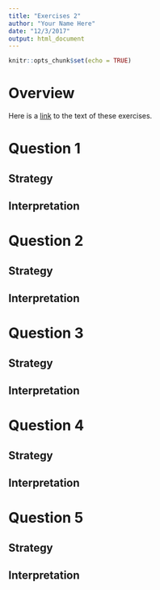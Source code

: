 ```yaml
---
title: "Exercises 2"
author: "Your Name Here"
date: "12/3/2017"
output: html_document
---
```


```r
knitr::opts_chunk$set(echo = TRUE)
```

# Overview

Here is a [link](https://raw.githubusercontent.com/rnabioco/eda/master/vignettes/exercises-2.Rmd) to the text of these exercises.

# Question 1

## Strategy

## Interpretation

# Question 2

## Strategy

## Interpretation

# Question 3 

## Strategy

## Interpretation

# Question 4

## Strategy

## Interpretation

# Question 5

## Strategy

## Interpretation
